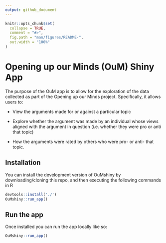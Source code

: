 ```yaml
---
output: github_document
---
```


<!-- README.md is generated from README.Rmd. Please edit that file -->

```r
knitr::opts_chunk$set(
  collapse = TRUE,
  comment = "#>",
  fig.path = "man/figures/README-",
  out.width = "100%"
)
```

# Opening up our Minds (OuM) Shiny App

The purpose of the OuM app is to allow for the exploration of the data collected as part of the Opening up our Minds project. Specifically, it allows users to:

-   View the arguments made for or against a particular topic

-   Explore whether the argument was made by an individual whose views aligned with the argument in question (i.e. whether they were pro or anti that topic)

-   How the arguments were rated by others who were pro- or anti- that topic.

## Installation

You can install the development version of OuMshiny by downloading/cloning this repo, and then executing the following commands in R

``` r
devtools::install('./')
OuMshiny::run_app()
```

## Run the app

Once installed you can run the app locally like so:

``` r
OuMshiny::run_app()
```
